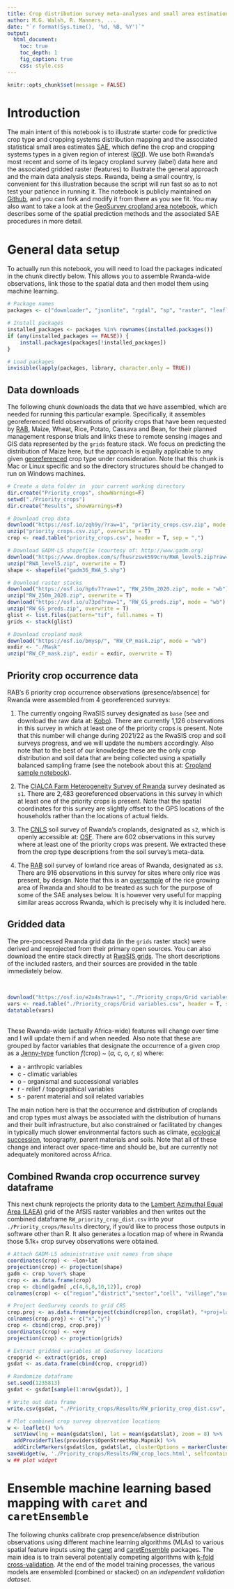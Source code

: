 ```yaml
---
title: Crop distribution survey meta-analyses and small area estimation 
author: M.G. Walsh, R. Manners, ...
date: "`r format(Sys.time(), '%d, %B, %Y')`"
output:
  html_document:
    toc: true
    toc_depth: 1
    fig_caption: true
    css: style.css
---
```


```r
knitr::opts_chunk$set(message = FALSE)
```

# Introduction

The main intent of this notebook is to illustrate starter code for predictive crop type and cropping systems distribution mapping and the associated statistical small area estimates [SAE](https://www.census.gov/srd/csrm/SmallArea.html), which define the crop and cropping systems types in a given region of interest ([ROI](https://en.wikipedia.org/wiki/Region_of_interest)). We use both Rwanda's most recent and some of its legacy cropland survey (label) data here and the associated gridded raster (features) to illustrate the general approach and the main data analysis steps. Rwanda, being a small country, is convenient for this illustration because the script will run fast so as to not test your patience in running it. The notebook is publicly maintained on [Github](https://github.com/mgwalsh/RwaSIS/blob/master/RW_priority_crops.Rmd), and you can fork and modify it from there as you see fit. You may also want to take a look at the [GeoSurvey cropland area notebook](https://osf.io/shkxp/), which describes some of the spatial prediction methods and the associated SAE procedures in more detail.

# General data setup

To actually run this notebook, you will need to load the packages indicated in the chunk directly below. This allows you to assemble Rwanda-wide observations, link those to the spatial data and then model them using machine learning. 

```r
# Package names
packages <- c("downloader", "jsonlite", "rgdal", "sp", "raster", "leaflet", "DT", "htmlwidgets", "devtools", "caret", "caretEnsemble", "mgcv", "MASS", "randomForest", "xgboost", "nnet", "dplyr", "doParallel", "dismo", "arm")

# Install packages
installed_packages <- packages %in% rownames(installed.packages())
if (any(installed_packages == FALSE)) {
    install.packages(packages[!installed_packages])
}

# Load packages
invisible(lapply(packages, library, character.only = TRUE))
```

## Data downloads

The following chunk downloads the data that we have assembled, which are needed for running this particular example. Specifically, it assembles georeferenced field observations of priority crops that have been requested by [RAB](http://rab.gov.rw/index.php?id=180), Maize, Wheat, Rice, Potato, Cassava and Bean, for their planned management response trials and links these to remote sensing images and GIS data represented by the `grids` feature stack. We focus on predicting the distribution of Maize here, but the approach is equally applicable to any given [georeferenced](https://en.wikipedia.org/wiki/Georeferencing) crop type under consideration. Note that this chunk is Mac or Linux specific and so the directory structures should be changed to run on Windows machines.

```r
# Create a data folder in  your current working directory
dir.create("Priority_crops", showWarnings=F)
setwd("./Priority_crops")
dir.create("Results", showWarnings=F)

# Download crop data
download("https://osf.io/zqh9y/?raw=1", "priority_crops.csv.zip", mode = "wb")
unzip("priority_crops.csv.zip", overwrite = T)
crop <- read.table("priority_crops.csv", header = T, sep = ",")

# Download GADM-L5 shapefile (courtesy of: http://www.gadm.org)
download("https://www.dropbox.com/s/fhusrzswk599crn/RWA_level5.zip?raw=1", "RWA_level5.zip", mode = "wb")
unzip("RWA_level5.zip", overwrite = T)
shape <- shapefile("gadm36_RWA_5.shp")

# Download raster stacks
download("https://osf.io/hp6v7?raw=1", "RW_250m_2020.zip", mode = "wb")
unzip("RW_250m_2020.zip", overwrite = T)
download("https://osf.io/u73pd?raw=1", "RW_GS_preds.zip", mode = "wb")
unzip("RW_GS_preds.zip", overwrite = T)
glist <- list.files(pattern="tif", full.names = T)
grids <- stack(glist)

# Download cropland mask
download("https://osf.io/bmysp/", "RW_CP_mask.zip", mode = "wb")
exdir <- "./Mask" 
unzip("RW_CP_mask.zip", exdir = exdir, overwrite = T)
```

## Priority crop occurrence data

RAB's 6 priority crop occurrence observations (presence/absence) for Rwanda were assembled from 4 georeferenced surveys:

1. The currently ongoing RwaSIS survey designated as `base` (see and download the raw data at: [Kobo](https://kobo.humanitarianresponse.info/#/forms/a3jwzkBTtDvdaZJgR6YjAe/summary)). There are currently 1,126 observations in this survey in which at least one of the priority crops is present. Note that this number will change during 2021/22 as the RwaSIS crop and soil surveys progress, and we will update the numbers accordingly. Also note that to the best of our knowledge these are the only crop distribution and soil data that are being collected using a spatially balanced sampling frame (see the notebook about this at: [Cropland sample notebook](https://osf.io/wn3my)). 

2. The [CIALCA Farm Heterogeneity Survey of Rwanda](https://cialca.shinyapps.io/cialca_base_2files/) survey desinated as `s1`. There are 2,483 georeferenced observations in this survey in which at least one of the priority crops is present. Note that the spatial coordinates for this survey are slightly offset to the GPS locations of the households rather than the locations of actual fields.

3. The [CNLS](https://cropnuts.com/) soil survey of Rwanda's croplands, designated as `s2`, which is openly accessible at: [OSF](https://osf.io/shvpd/). There are 602 observations in this survey where at least one of the priority crops was present. We extracted these from the crop type descriptions from the soil survey's meta-data.

4. The [RAB](http://rab.gov.rw/index.php?id=180) soil survey of lowland rice areas of Rwanda, designated as `s3`. There are 916 observations in this survey for sites where only rice was present, by design. Note that this is an [oversample](https://en.wikipedia.org/wiki/Oversampling_and_undersampling_in_data_analysis) of the rice growing area of Rwanda and should to be treated as such for the purpose of some of the SAE analyses below. It is however very useful for mapping similar areas accross Rwanda, which is precisely why it is included here. 

## Gridded data

The pre-processed Rwanda grid data (in the `grids` raster stack) were derived and reprojected from their primary open sources. You can also download the entire stack directly at [RwaSIS grids](https://osf.io/hp6v7/). The short descriptions of the included rasters, and their sources are provided in the table immediately below.

\
```r
download("https://osf.io/e2x4s?raw=1", "./Priority_crops/Grid variables.csv", mode = "wb")
vars <- read.table("./Priority_crops/Grid variables.csv", header = T, sep = ",")
datatable(vars)
```
\
These Rwanda-wide (actually Africa-wide) features will change over time and I will update them if and when needed. Also note that these are grouped by factor variables that designate the occurrence of a given crop as a [Jenny-type](https://soilandhealth.org/wp-content/uploads/01aglibrary/010159.Jenny.pdf) function *f*(crop) ~ (*a, c, o, r, s*) where:

* a - anthropic variables
* c - climatic variables
* o - organismal and successional variables
* r - relief / topographical variables
* s - parent material and soil related variables

The main notion here is that the occurrence and distribution of croplands and crop types must always be associated with the distribution of humans and their built infrastructure, but also constrained or facilitated by changes in typically much slower environmental factors such as climate, [ecological succession](https://en.wikipedia.org/wiki/Ecological_succession), topography, parent materials and soils. Note that all of these change and interact over space-time and should be, but are currently not adequately monitored across Africa.

## Combined Rwanda crop occurrence survey dataframe

This next chunk reprojects the priority data to the [Lambert Azimuthal Equal Area (LAEA)](https://en.wikipedia.org/wiki/Lambert_azimuthal_equal-area_projection) grid of the AfSIS raster variables and then writes out the combined dataframe `RW_priority_crop_dist.csv` into your `./Priority_crops/Results` directory, if you'd like to process those outputs in software other than R. It also generates a location map of where in Rwanda those 5.1k+ crop survey observations were obtained.

```r
# Attach GADM-L5 administrative unit names from shape
coordinates(crop) <- ~lon+lat
projection(crop) <- projection(shape)
gadm <- crop %over% shape
crop <- as.data.frame(crop)
crop <- cbind(gadm[ ,c(4,6,8,10,12)], crop)
colnames(crop) <- c("region","district","sector","cell", "village","survey","scode","lon","lat","maize","wheat","rice","potato","cassava","bean")

# Project GeoSurvey coords to grid CRS
crop.proj <- as.data.frame(project(cbind(crop$lon, crop$lat), "+proj=laea +ellps=WGS84 +lon_0=20 +lat_0=5 +units=m +no_defs"))
colnames(crop.proj) <- c("x","y")
crop <- cbind(crop, crop.proj)
coordinates(crop) <- ~x+y
projection(crop) <- projection(grids)

# Extract gridded variables at GeoSurvey locations
cropgrid <- extract(grids, crop)
gsdat <- as.data.frame(cbind(crop, cropgrid))

# Randomize dataframe
set.seed(1235813)
gsdat <- gsdat[sample(1:nrow(gsdat)), ]

# Write out data frame
write.csv(gsdat, "./Priority_crops/Results/RW_priority_crop_dist.csv", row.names = F)

# Plot combined crop survey observation locations
w <- leaflet() %>%
  setView(lng = mean(gsdat$lon), lat = mean(gsdat$lat), zoom = 8) %>%
  addProviderTiles(providers$OpenStreetMap.Mapnik) %>%
  addCircleMarkers(gsdat$lon, gsdat$lat, clusterOptions = markerClusterOptions())
saveWidget(w, './Priority_crops/Results/RW_crop_locs.html', selfcontained = T) ## save widget
w ## plot widget 
```

# Ensemble machine learning based mapping with `caret` and `caretEnsemble`

The following chunks calibrate crop presence/absence distribution observations using different machine learning algorithms (MLAs) to various spatial feature inputs using the [caret](https://topepo.github.io/caret/) and [caretEnsemble](https://cran.r-project.org/web/packages/caretEnsemble/index.html) packages. The main idea is to train several potentially competing algorithms with [k-fold cross-validation](https://en.wikipedia.org/wiki/Cross-validation_(statistics)). At the end of the model training processes, the various models are ensembled (combined or stacked) on an *independent validation dataset*.

